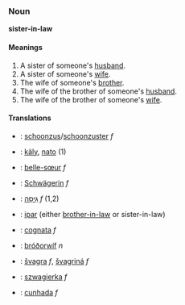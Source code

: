 ===Noun===
'''sister-in-law'''
====Meanings====
#A sister of someone's [[husband]].
#A sister of someone's [[wife]].
#The wife of someone's [[brother]].
#The wife of the brother of someone's [[husband]].
#The wife of the brother of someone's [[wife]].

====Translations====
*{{nl}}: [[schoonzus]]/[[schoonzuster]] ''f''
*{{fi}}: [[käly]], [[nato]] (1)
*{{fr}}: [[belle-sœur]] ''f''
*{{de}}: [[Schwägerin]] ''f''
*{{he}}: [[גִּיסָה]] ''f'' (1,2)
*{{id}}: [[ipar]] (either [[brother-in-law]] or sister-in-law)
*{{it}}: [[cognata]] ''f''
*{{ang}}: [[bróðorwíf]] ''n''
*{{sl}}: [[švagra]] ''f'', [[švagriná]] ''f''
*{{pl}}: [[szwagierka]] ''f''
*{{pt}}: [[cunhada]] ''f''